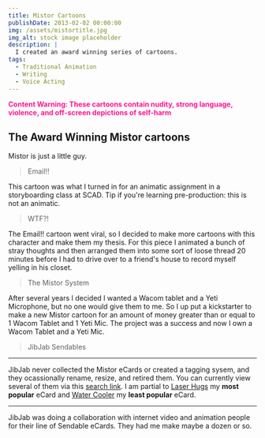 ```yaml
---
title: Mistor Cartoons
publishDate: 2013-02-02 00:00:00
img: /assets/mistortitle.jpg
img_alt: stock image placeholder
description: |
  I created an award winning series of cartoons.
tags:
  - Traditional Animation
  - Writing
  - Voice Acting
---
```



<span style="color:deeppink">
<b>Content Warning: These cartoons contain nudity, strong language, violence, 
and off-screen depictions of self-harm</b>
</span>

## The Award Winning Mistor cartoons 

Mistor is just a little guy.

> Email!!

<Vimeo id="https://vimeo.com/81612" />


This cartoon was what I turned in for an animatic assignment in a storyboarding class at SCAD. Tip if you're learning pre-production: this is  not an animatic.

> WTF?!

<Vimeo id="https://vimeo.com/105597" />

The Email!! cartoon went viral, so I decided to make more cartoons with this character and make them my thesis. For this piece I animated a bunch of stray thoughts and then arranged them into some sort of loose thread 20 minutes before I had to drive over to a friend's house to record myself yelling in his closet.

> The Mistor System
<Vimeo id="https://vimeo.com/80238773" />

After several years I decided I wanted a Wacom tablet and a Yeti Microphone, but no one would give them to me. So I up put a kickstarter to make a new Mistor cartoon for an amount of money greater than or equal to 1 Wacom Tablet and 1 Yeti Mic. The project was a success and now I own a Wacom Tablet and a Yeti Mic.

> JibJab Sendables

***
JibJab never collected the Mistor eCards or created a tagging sysem, and they ocassionally rename, resize, and retired them. You can currently view several of them via this <a href="https://www.jibjab.com/search?term=mistor" target="_blank"> search link</a>. I am partial to <a href="https://www.jibjab.com/view/template/mister_mistor_get_well" target="_blank">Laser Hugs</a> my **most popular** eCard and <a href="https://www.jibjab.com/view/template/mister_mistor_youre_a_little_kooky" target="_blank">Water Cooler</a> my **least popular** eCard.
***

JibJab was doing a collaboration with internet video and animation people for their line of Sendable eCards. They had me make maybe a dozen or so.